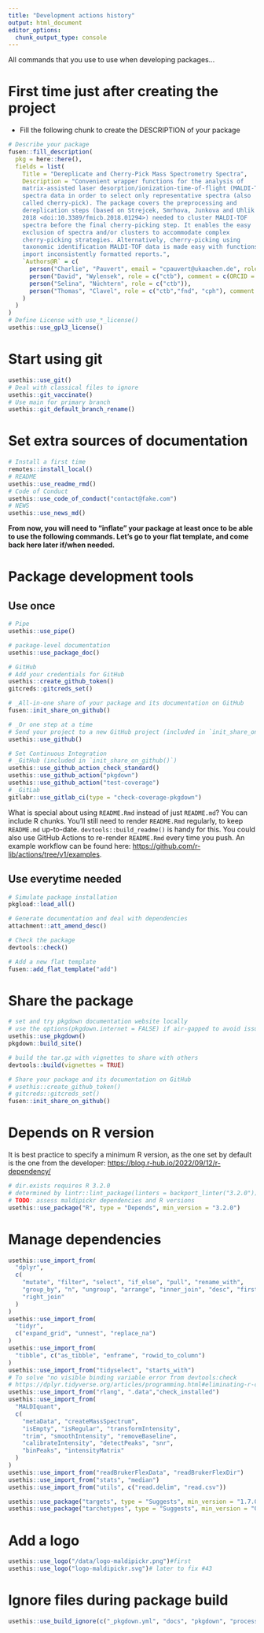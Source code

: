 ```yaml
---
title: "Development actions history"
output: html_document
editor_options: 
  chunk_output_type: console
---
```


All commands that you use to use when developing packages...

# First time just after creating the project

- Fill the following chunk to create the DESCRIPTION of your package

```r
# Describe your package
fusen::fill_description(
  pkg = here::here(),
  fields = list(
    Title = "Dereplicate and Cherry-Pick Mass Spectrometry Spectra",
    Description = "Convenient wrapper functions for the analysis of
    matrix-assisted laser desorption/ionization-time-of-flight (MALDI-TOF)
    spectra data in order to select only representative spectra (also
    called cherry-pick). The package covers the preprocessing and
    dereplication steps (based on Strejcek, Smrhova, Junkova and Uhlik
    2018 <doi:10.3389/fmicb.2018.01294>) needed to cluster MALDI-TOF
    spectra before the final cherry-picking step. It enables the easy
    exclusion of spectra and/or clusters to accommodate complex
    cherry-picking strategies. Alternatively, cherry-picking using
    taxonomic identification MALDI-TOF data is made easy with functions to
    import inconsistently formatted reports.",
    `Authors@R` = c(
      person("Charlie", "Pauvert", email = "cpauvert@ukaachen.de", role = c("aut", "cre", "cph"), comment = c(ORCID = "0000-0001-9832-2507")),
      person("David", "Wylensek", role = c("ctb"), comment = c(ORCID = "0000-0002-8424-5712")),
      person("Selina", "Nüchtern", role = c("ctb")),
      person("Thomas", "Clavel", role = c("ctb","fnd", "cph"), comment = c(ORCID = "0000-0002-7229-5595"))
    )
  )
)
# Define License with use_*_license()
usethis::use_gpl3_license()
```

# Start using git

```r
usethis::use_git()
# Deal with classical files to ignore
usethis::git_vaccinate()
# Use main for primary branch
usethis::git_default_branch_rename()
```

# Set extra sources of documentation

```r
# Install a first time
remotes::install_local()
# README
usethis::use_readme_rmd()
# Code of Conduct
usethis::use_code_of_conduct("contact@fake.com")
# NEWS
usethis::use_news_md()
```

**From now, you will need to "inflate" your package at least once to be able to use the following commands. Let's go to your flat template, and come back here later if/when needed.**


# Package development tools
## Use once

```r
# Pipe
usethis::use_pipe()

# package-level documentation
usethis::use_package_doc()

# GitHub
# Add your credentials for GitHub
usethis::create_github_token()
gitcreds::gitcreds_set()

# _All-in-one share of your package and its documentation on GitHub
fusen::init_share_on_github()

# _Or one step at a time
# Send your project to a new GitHub project (included in `init_share_on_github()`)
usethis::use_github()

# Set Continuous Integration
# _GitHub (included in `init_share_on_github()`)
usethis::use_github_action_check_standard()
usethis::use_github_action("pkgdown")
usethis::use_github_action("test-coverage")
# _GitLab
gitlabr::use_gitlab_ci(type = "check-coverage-pkgdown")
```

What is special about using `README.Rmd` instead of just `README.md`? You can include R chunks. You'll still need to render `README.Rmd` regularly, to keep `README.md` up-to-date. `devtools::build_readme()` is handy for this. You could also use GitHub Actions to re-render `README.Rmd` every time you push. An example workflow can be found here: <https://github.com/r-lib/actions/tree/v1/examples>.


## Use everytime needed

```r
# Simulate package installation
pkgload::load_all()

# Generate documentation and deal with dependencies
attachment::att_amend_desc()

# Check the package
devtools::check()

# Add a new flat template
fusen::add_flat_template("add")
```

# Share the package

```r
# set and try pkgdown documentation website locally
# use the options(pkgdown.internet = FALSE) if air-gapped to avoid issues
usethis::use_pkgdown()
pkgdown::build_site()

# build the tar.gz with vignettes to share with others
devtools::build(vignettes = TRUE)

# Share your package and its documentation on GitHub
# usethis::create_github_token()
# gitcreds::gitcreds_set()
fusen::init_share_on_github()
```

# Depends on R version

It is best practice to specify a minimum R version, as the one set by default is the one from the developer: <https://blog.r-hub.io/2022/09/12/r-dependency/>

```r
# dir.exists requires R 3.2.0
# determined by lintr::lint_package(linters = backport_linter("3.2.0"))
# TODO: assess maldipickr dependencies and R versions
usethis::use_package("R", type = "Depends", min_version = "3.2.0")
```


# Manage dependencies

```r
usethis::use_import_from(
  "dplyr",
  c(
    "mutate", "filter", "select", "if_else", "pull", "rename_with",
    "group_by", "n", "ungroup", "arrange", "inner_join", "desc", "first",
    "right_join"
  )
)
usethis::use_import_from(
  "tidyr",
  c("expand_grid", "unnest", "replace_na")
)
usethis::use_import_from(
  "tibble", c("as_tibble", "enframe", "rowid_to_column")
)
usethis::use_import_from("tidyselect", "starts_with")
# To solve "no visible binding variable error from devtools:check
# https://dplyr.tidyverse.org/articles/programming.html#eliminating-r-cmd-check-notes
usethis::use_import_from("rlang", ".data","check_installed")
usethis::use_import_from(
  "MALDIquant",
  c(
    "metaData", "createMassSpectrum",
    "isEmpty", "isRegular", "transformIntensity",
    "trim", "smoothIntensity", "removeBaseline",
    "calibrateIntensity", "detectPeaks", "snr",
    "binPeaks", "intensityMatrix"
  )
)
usethis::use_import_from("readBrukerFlexData", "readBrukerFlexDir")
usethis::use_import_from("stats", "median")
usethis::use_import_from("utils", c("read.delim", "read.csv"))

usethis::use_package("targets", type = "Suggests", min_version = "1.7.0")
usethis::use_package("tarchetypes", type = "Suggests", min_version = "0.9.0")
```

# Add a logo

```r
usethis::use_logo("/data/logo-maldipickr.png")#first
usethis::use_logo("logo-maldipickr.svg")# later to fix #43
```

# Ignore files during package build

```r
usethis::use_build_ignore(c("_pkgdown.yml", "docs", "pkgdown", "processed", "codecov.yml"))
```

